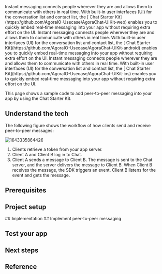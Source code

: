
<PlatformWrapper platform="web">
Instant messaging connects people wherever they are and allows them to communicate with others in real time. With built-in user interfaces (UI) for the conversation list and contact list, the [<Vg k="COMPANY" /> Chat Starter Kit](https://github.com/AgoraIO-Usecase/AgoraChat-UIKit-web) enables you to quickly embed real-time messaging into your app without requiring extra effort on the UI.
</PlatformWrapper>

<PlatformWrapper platform="android">
Instant messaging connects people wherever they are and allows them to communicate with others in real time. With built-in user interfaces (UI) for the conversation list and contact list, the [<Vg k="COMPANY" /> Chat Starter Kit](https://github.com/AgoraIO-Usecase/AgoraChat-UIKit-android) enables you to quickly embed real-time messaging into your app without requiring extra effort on the UI.
</PlatformWrapper>

<PlatformWrapper platform="ios">
Instant messaging connects people wherever they are and allows them to communicate with others in real time. With built-in user interfaces (UI) for the conversation list and contact list, the [<Vg k="COMPANY" /> Chat Starter Kit](https://github.com/AgoraIO-Usecase/AgoraChat-UIKit-ios) enables you to quickly embed real-time messaging into your app without requiring extra effort on the UI.
</PlatformWrapper>

This page shows a sample code to add peer-to-peer messaging into your app by using the <Vg k="COMPANY" /> Chat Starter Kit.

## Understand the tech

The following figure shows the workflow of how clients send and receive peer-to-peer messages:

![1643335864426](https://web-cdn.agora.io/docs-files/1643335864426)

1. Clients retrieve a token from your app server.
2. Client A and Client B log in to <Vg k="COMPANY" /> Chat.
3. Client A sends a message to Client B. The message is sent to the <Vg k="COMPANY" /> Chat server, and the server delivers the message to Client B. When Client B receives the message, the SDK triggers an event. Client B listens for the event and gets the message.


## Prerequisites


<Prerequisites />

## Project setup
<ProjectSetup />

<PlatformWrapper platform="web">
## Implementation
</PlatformWrapper>

<PlatformWrapper notAllowed="web">
## Implement peer-to-peer messaging
</PlatformWrapper>

<ProjectImplement />

## Test your app

<ProjectTest />

<PlatformWrapper notAllowed="ios">

## Next steps

<NextSteps />

</PlatformWrapper>

## Reference

<Reference />